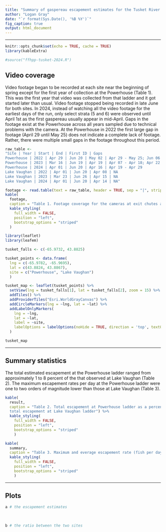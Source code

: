 ```yaml
---
title: "Summary of gaspereau escapement estimates for the Tusket River from 2022 to 2024"
author: "Logan Gray"
date: "`r format(Sys.Date(), '%B %Y')`"
fig_caption: true
output: html_document
---
```


---

```r
knitr::opts_chunk$set(echo = TRUE, cache = TRUE)
library(kableExtra)
```

```r
#source("ffhpp-tusket-2024.R")
```

## Video coverage

Video footage began to be recorded at each site near the beginning of spring except for the first year of collection at the Powerhouse (Table 1). This was the first year that video was collected from that ladder and it got started later than usual. Video footage stopped being recorded in late June for both sites. In 2024, instead of watching all the video footage for the earliest days of the run, only select strata (5 and 6) were observed until April 1st as the first gaspereau usually appear in mid-April. Gaps in the footage exist at the Powerhouse across all years sampled due to technical problems with the camera. At the Powerhouse in 2022 the first large gap in footage (April 29 until May 25) does not indicate a complete lack of footage. Rather, there were multiple small gaps in the footage throughout this period.

```r
raw_table <- 
"Site | Year | Start | End | First ID | Gaps
Powerhouse | 2022 | Apr 29 | Jun 20 | May 02 | Apr 29 - May 25; Jun 06 - Jun 10
Powerhouse | 2023 | Mar 16 | Jun 19 | Apr 19 | Apr 07 - Apr 18; Apr 22 - Apr 24
Powerhouse | 2024 | Apr 01 | Jun 20 | Apr 16 | Apr 19 - Apr 29
Lake Vaughan | 2022 | Apr 01 | Jun 20 | Apr 08 | NA
Lake Vaughan | 2023 | Mar 23 | Jun 26 | Apr 15 | NA
Lake Vaughan | 2024 | Apr 01 | Jun 20 | Apr 14 | NA"

footage <- read.table(text = raw_table, header = TRUE, sep = "|", strip.white = FALSE)
kable(
  footage,
  caption = "Table 1. Footage coverage for the cameras at exit chutes at the Powerhouse and Lake Vaughan fish ladders") %>% 
  kable_styling(
    full_width = FALSE,
    position = "left",
    bootstrap_options = "striped"
  )
```

```r
library(leaflet)
library(leafem)

tusket_falls <- c(-65.9732, 43.8825)

tusket_points <- data.frame(
  lng = c(-65.9782, -65.9695),
  lat = c(43.8824, 43.8867),
  site = c("Powerhouse", "Lake Vaughan")
  )

tusket_map <- leaflet(tusket_points) %>% 
  setView(lng = tusket_falls[1], lat = tusket_falls[2], zoom = 15) %>% 
  addTiles() %>% 
  addProviderTiles("Esri.WorldGrayCanvas") %>% 
  addCircleMarkers(lng = ~lng, lat = ~lat) %>% 
  addLabelOnlyMarkers(
    lng = ~lng,
    lat = ~lat,
    label = ~site,
    labelOptions = labelOptions(noHide = TRUE, direction = 'top', textOnly = TRUE)
  )

tusket_map             
```

---

## Summary statistics

The total estimated escapement at the Powerhouse ladder ranged from approximately 1 to 8 percent of the that observed at Lake Vaughan (Table 2). The maximum escapement rates per day at the Powerhouse ladder were one to two orders of magnitude lower than those at Lake Vaughan (Table 3).

```r
kable(
  result,
  caption = "Table 2. Total escapement at Powerhouse ladder as a percentage of
  total escapement at Lake Vaughan ladder") %>% 
  kable_styling(
    full_width = FALSE,
    position = "left",
    bootstrap_options = "striped"
    )
```



```r
kable(
  summary,
  caption = "Table 3. Maximum and everage escapement rate (fish per day) for each ladder") %>% 
  kable_styling(
    full_width = FALSE,
    position = "left",
    bootstrap_options = "striped"
    )
```

---

## Plots

```r
a # the escapement estimates
```

$~$
$~$
$~$

```r
b # the ratio between the two sites
```
